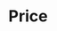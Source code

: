 # Price


<ul className='grid grid-cols-1 md:grid-cols-2 lg:grid-cols-3 xl:grid-cols-4 gap-4 -ml-6'>
<ReferenceCard
    title="nbbo"
    description="Equity NBBO. Load National Best Bid and Offer for a specific equity."
    url="price/nbbo"
    command="true"
/>
<ReferenceCard
    title="performance"
    description="Price performance as a return, over different periods."
    url="price/performance"
    command="true"
/>
<ReferenceCard
    title="historical"
    description="Equity Historical price. Load stock data for a specific ticker."
    url="price/historical"
    command="true"
/>
<ReferenceCard
    title="quote"
    description="Equity Quote. Load stock data for a specific ticker."
    url="price/quote"
    command="true"
/>
</ul>

